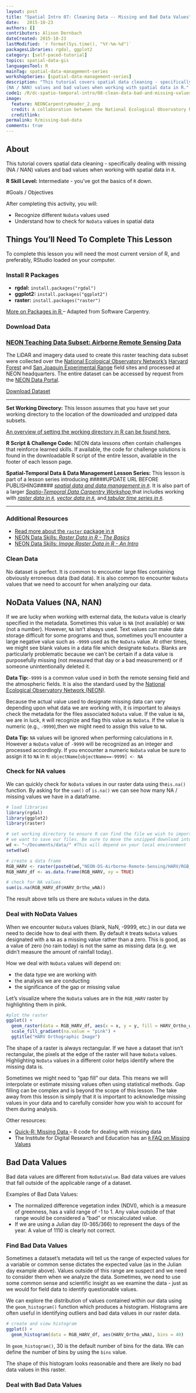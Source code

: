 ```yaml
---
layout: post
title: "Spatial Intro 07: Cleaning Data -- Missing and Bad Data Values"
date:   2015-10-23
authors: []
contributors: Alison Dernbach
dateCreated: 2015-10-23
lastModified: `r format(Sys.time(), "%Y-%m-%d")`
packagesLibraries: rgdal, ggplot2
category: [self-paced-tutorial]
topics: spatial-data-gis
languagesTool: R
mainTag: spatial-data-management-series
workshopSeries: [spatial-data-management-series]
description: "This tutorial covers spatial data cleaning - specifically dealing with missing
(NA / NAN) values and bad values when working with spatial data in R."
code1: /R/dc-spatio-temporal-intro/08-clean-data-bad-and-missing-values.R
image:
  feature: NEONCarpentryHeader_2.png
  credit: A collaboration between the National Ecological Observatory Network (NEON) and Data Carpentry
  creditlink:
permalink: R/missing-bad-data
comments: true
---
```



## About
This tutorial covers spatial data cleaning - specifically dealing with missing
(NA / NAN) values and bad values when working with spatial data in `R`.

**R Skill Level:** Intermediate - you've got the basics of `R` down.

<div id="objectives" markdown="1">

#Goals / Objectives

After completing this activity, you will:

* Recognize different `NoData` values used
* Understand how to check for `NoData` values in spatial data


## Things You’ll Need To Complete This Lesson
To complete this lesson you will need the most current version of R, and
preferably, RStudio loaded on your computer.

### Install R Packages

* **rgdal:** `install.packages("rgdal")`
* **ggplot2:** `install.packages("ggplot2")`
* **raster:** `install.packages("raster")`

<a href="https://www.neonscience.org/packages-in-r" target="_blank"> More on 
Packages in R </a>– Adapted from Software Carpentry.

### Download Data
<h3> <a href="https://ndownloader.figshare.com/files/3701578"> NEON Teaching Data Subset: Airborne Remote Sensing Data </a></h3>

The LiDAR and imagery data used to create this raster teaching data subset 
were collected over the 
<a href="https://www.neonscience.org/" target="_blank"> National Ecological Observatory Network's</a> 
<a href="https://www.neonscience.org/field-sites/field-sites-map/HARV" target="_blank" >Harvard Forest</a>
and 
<a href="https://www.neonscience.org/field-sites/field-sites-map/SJER" target="_blank" >San Joaquin Experimental Range</a>
field sites and processed at NEON headquarters. 
The entire dataset can be accessed by request from the 
<a href="http://data.neonscience.org" target="_blank"> NEON Data Portal</a>.

<a href="https://ndownloader.figshare.com/files/3701578" class="link--button link--arrow"> Download Dataset</a>


****

**Set Working Directory:** This lesson assumes that you have set your working 
directory to the location of the downloaded and unzipped data subsets. 

<a href="https://www.neonscience.org/set-working-directory-r" target="_blank"> An overview
of setting the working directory in R can be found here.</a>

**R Script & Challenge Code:** NEON data lessons often contain challenges that reinforce 
learned skills. If available, the code for challenge solutions is found in the
downloadable R script of the entire lesson, available in the footer of each lesson page.


**Spatial-Temporal Data & Data Management Lesson Series:** This lesson is part
of a lesson series introducing 
#####UPDATE URL BEFORE PUBLISHING#####
<a href="https://www.neonscience.org/resources/series/NEEDS.URL" target="_blank"> *spatial data and data management in `R`*</a>.
It is also part of a larger
<a href="https://www.neonscience.org/sp-temp-data-usgs-20170412" target="_blank"> *Spatio-Temporal Data Carpentry Workshop* </a>
that includes working with
<a href="https://www.neonscience.org/resources/series/introduction-working-raster-data-r" target="_blank"> *raster data in `R`*</a>,
<a href="https://www.neonscience.org/vector-data-series" target="_blank"> *vector data in `R`*</a>, 
and<a href="https://www.neonscience.org/tabular-time-series" target="_blank"> *tabular time series in `R`*</a>.

****

### Additional Resources

* <a href="http://cran.r-project.org/web/packages/raster/raster.pdf" target="_blank">
Read more about the `raster` package in `R`</a>
* <a href="https://www.neonscience.org/raster-data-r" target="_blank">
NEON Data Skills: *Raster Data in R - The Basics*</a>
* <a href="https://www.neonscience.org/image-raster-data-r" target="_blank">
NEON Data Skills: *Image Raster Data in R - An Intro*</a>

</div>

### Clean Data
No dataset is perfect. It is common to encounter large files containing obviously
erroneous data (bad data).  It is also common to encounter `NoData` values that 
we need to account for when analyzing our data.

## NoData Values (NA, NAN)
If we are lucky when working with external data, the `NoData` value is clearly 
specified in the metadata. Sometimes this value is `NA` (not available) or `NAN` 
(not a number). However, `NA` isn't always used. Text values can make data storage 
difficult for some programs and thus, sometimes you'll encounter a large negative 
value such as `-9999` used as the `NoData` value. At other times, we might see blank 
values in a data file which designate `NoData`. Blanks are particularly problematic 
because we can't be certain if a data value is purposefully missing (not measured 
that day or a bad measurement) or if someone unintentionally deleted it.

<i class="fa fa-star"></i> **Data Tip:**`-9999` is a common value used in
both the remote sensing field and the atmospheric fields. It is also
the standard used by the <a href="https://www.neonscience.org/" target="_blank">
National Ecological Observatory Network (NEON)</a>.

Because the actual value used to designate missing data can vary depending upon
what data we are working with, it is important to always check the metadata for
the files associated `NoData` value. If the value is `NA`, we are in luck, `R`
will recognize and flag this value as `NoData`. If the value is numeric (e.g.,
`-9999`),then we might need to assign this value to `NA`.

<i class="fa fa-star"></i> **Data Tip:** `NA` values will be ignored when
performing calculations in `R`. However a `NoData` value of `-9999` will be
recognized as an integer and processed accordingly. If you encounter a numeric
`NoData` value be sure to assign it to `NA` in `R`:
`objectName[objectName==-9999] <- NA`


### Check for NA values
We can quickly check for `NoData` values in our raster data using the`is.na()`
function. By asking for the `sum()` of `is.na()` we can see how many NA / missing
values we have in a dataframe.

```r
# load libraries
library(rgdal)
library(ggplot2)
library(raster)

# set working directory to ensure R can find the file we wish to import and where 
# we want to save our files. Be sure to move the unzipped download into your working directory! 
wd <- "~/Documents/data/" #This will depend on your local environment 
setwd(wd)

# create a data frame
RGB_HARV <- raster(paste0(wd,"NEON-DS-Airborne-Remote-Sensing/HARV/RGB_Imagery/HARV_Ortho_wNA.tif"))
RGB_HARV_df <- as.data.frame(RGB_HARV, xy = TRUE)

# check for NA values 
sum(is.na(RGB_HARV_df$HARV_Ortho_wNA))

```

The result above tells us there are `NoData` values in the data.

### Deal with NoData Values
When we encounter `NoData` values (blank, NaN, -9999, etc.) in our data we need 
to decide how to deal with them. By default `R` treats `NoData` values designated 
with a `NA` as a missing value rather than a zero. This is good, as a value of
zero (no rain today) is not the same as missing data (e.g. we didn't measure the
amount of rainfall today).

How we deal with `NoData` values will depend on:

* the data type we are working with
* the analysis we are conducting
* the significance of the gap or missing value

Let's visualize where the `NoData` values are in the `RGB_HARV` raster by highlighting them in pink.

``` r
#plot the raster
ggplot() +
  geom_raster(data = RGB_HARV_df, aes(x = x, y = y, fill = HARV_Ortho_wNA)) +
  scale_fill_gradient(na.value = "pink") +
  ggtitle("HARV Orthographic Image")
```

The shape of a raster is always rectangular. If we have a dataset that isn't 
rectangular, the pixels at the edge of the raster will have `NoData` values. 
Highlighting `NoData` values in a different color helps identify where the missing 
data is.

Sometimes we might need to "gap fill" our data. This means we will interpolate
or estimate missing values often using statistical methods. Gap filling can be
complex and is beyond the scope of this lesson. The take away from this lesson
is simply that it is important to acknowledge missing values in your data and to
carefully consider how you wish to account for them during analysis.

Other resources:

* <a href="http://www.statmethods.net/input/missingdata.html" target="_blank">Quick-R: Missing Data </a>
-- R code for dealing with missing data
* The Institute for Digital Research and Education has an <a href="https://stats.idre.ucla.edu/r/faq/how-does-r-handle-missing-values/" target="_blank"> `R` FAQ on Missing Values</a>

## Bad Data Values
Bad data values are different from `NoDataValue`. Bad data values are values that 
fall outside of the applicable range of a dataset.

Examples of Bad Data Values:

* The normalized difference vegetation index (NDVI), which is a measure of
greenness, has a valid range of -1 to 1. Any value outside of that range would
be considered a "bad" or miscalculated value.
* If we are using a Julian day (0-365/366) to represent the days of the year. A value
of 1110 is clearly not correct.

### Find Bad Data Values
Sometimes a dataset's metadata will tell us the range of expected values for a 
variable or common sense dictates the expected value (as in the Julian day example 
above). Values outside of this range are suspect and we need to consider them 
when we analyze the data. Sometimes, we need to use some common sense and scientific 
insight as we examine the data - just as we would for field data to identify 
questionable values.

We can explore the distribution of values contained within our data using the
`geom_histogram()` function which produces a histogram. Histograms are often useful in
identifying outliers and bad data values in our raster data.

```r

# create and view histogram
ggplot() +
  geom_histogram(data = RGB_HARV_df, aes(HARV_Ortho_wNA), bins = 40)

```

In `geom_histogram()`, 30 is the default number of bins for the data. We can define the number of bins by using the `bins` value. 

The shape of this histogram looks reasonable and there are likely no bad data values in this raster.

### Deal with Bad Data Values
